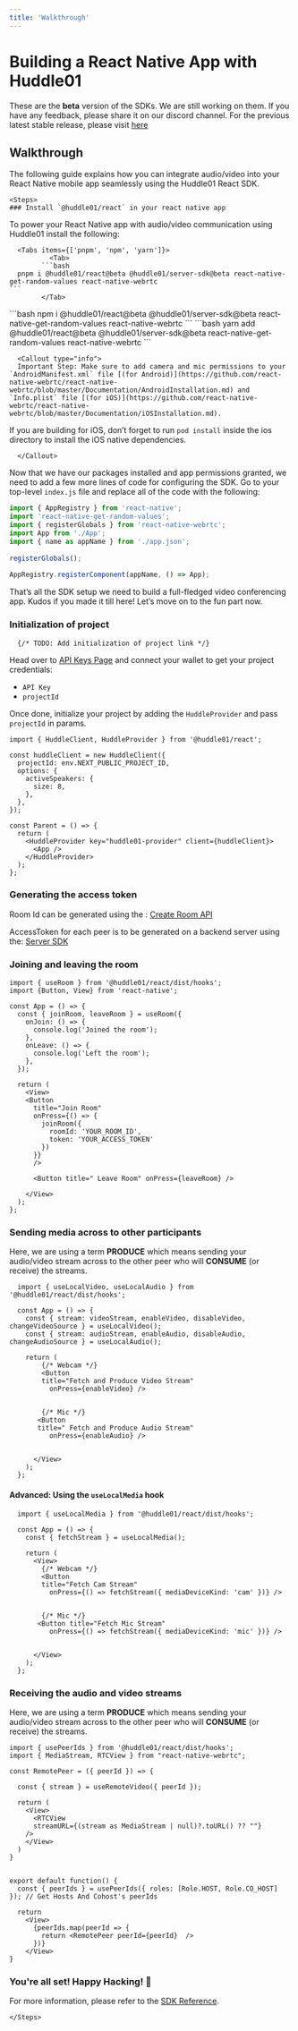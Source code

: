 ```yaml
---
title: 'Walkthrough'
---
```



# Building a React Native App with Huddle01

<Callout>
  These are the <b>beta</b> version of the SDKs. We are still working on them. If you have any feedback, please share it on our discord channel. For the previous latest stable release, please visit <a className="text-bold underline" href="https://legacy.docs.huddle01.com/docs">here</a>
</Callout>


## Walkthrough

The following guide explains how you can integrate audio/video into your React Native mobile  app seamlessly using the Huddle01 React SDK.

    <Steps>
    ### Install `@huddle01/react` in your react native app

To power your React Native app with audio/video communication using Huddle01 install the following:

      <Tabs items={['pnpm', 'npm', 'yarn']}>
              <Tab>
            ```bash 
      pnpm i @huddle01/react@beta @huddle01/server-sdk@beta react-native-get-random-values react-native-webrtc 
    ```
            </Tab>
  <Tab>
      ```bash 
    npm i @huddle01/react@beta @huddle01/server-sdk@beta react-native-get-random-values react-native-webrtc 
    ```
            </Tab>
  <Tab>
      ```bash 
    yarn add @huddle01/react@beta @huddle01/server-sdk@beta react-native-get-random-values react-native-webrtc 
    ```
            </Tab>
              </Tabs>

      <Callout type="info">
      Important Step: Make sure to add camera and mic permissions to your `AndroidManifest.xml` file [(for Android)](https://github.com/react-native-webrtc/react-native-webrtc/blob/master/Documentation/AndroidInstallation.md) and `Info.plist` file [(for iOS)](https://github.com/react-native-webrtc/react-native-webrtc/blob/master/Documentation/iOSInstallation.md).

If you are building for iOS, don’t forget to run `pod install` inside the ios directory to install the iOS native dependencies.

      </Callout>

Now that we have our packages installed and app permissions granted, we need to add a few more lines of code for configuring the SDK. Go to your top-level `index.js` file and replace all of the code with the following:

```js filename="index.js"
import { AppRegistry } from 'react-native';
import 'react-native-get-random-values';
import { registerGlobals } from 'react-native-webrtc';
import App from './App';
import { name as appName } from './app.json';
 
registerGlobals();
 
AppRegistry.registerComponent(appName, () => App);
```

That’s all the SDK setup we need to build a full-fledged video conferencing app. Kudos if you made it till here! Let’s move on to the fun part now.

### Initialization of project

      {/* TODO: Add initialization of project link */}
Head over to [API Keys Page](/api-keys) and connect your wallet to get your project credentials: 

- `API Key`
- `projectId`

Once done, initialize your project by adding the `HuddleProvider` and pass `projectId`  in params. 

```tsx filename="app.tsx"
import { HuddleClient, HuddleProvider } from '@huddle01/react';

const huddleClient = new HuddleClient({
  projectId: env.NEXT_PUBLIC_PROJECT_ID,
  options: {
    activeSpeakers: {
      size: 8,
    },
  },
});

const Parent = () => {
  return (
    <HuddleProvider key="huddle01-provider" client={huddleClient}>
      <App />
    </HuddleProvider>
  );
};
```

### Generating the access token
Room Id can be generated using the : [Create Room API](/apis/create-room/create-room)

AccessToken for each peer is to be generated on a backend server using the: [Server SDK](/Server-SDK)
  
### Joining and leaving the room


  ```tsx filename="app.tsx" highlight={2,8-9,26-34}
  import { useRoom } from '@huddle01/react/dist/hooks';
  import {Button, View} from 'react-native';

  const App = () => {
    const { joinRoom, leaveRoom } = useRoom({
      onJoin: () => {
        console.log('Joined the room');
      },
      onLeave: () => {
        console.log('Left the room');
      },
    });
  
    return (
      <View>
      <Button
        title="Join Room"
        onPress={() => {
          joinRoom({
            roomId: 'YOUR_ROOM_ID',
            token: 'YOUR_ACCESS_TOKEN'
          })
        }}
        />
         
        <Button title=" Leave Room" onPress={leaveRoom} />
        
      </View>
    );
  };

```

### Sending media across to other participants
Here, we are using a term **PRODUCE** which means sending your audio/video stream across to the other peer who will **CONSUME** (or receive) the streams.

```tsx filename="app.tsx" highlight={9,14,51-65}
  import { useLocalVideo, useLocalAudio } from '@huddle01/react/dist/hooks';

  const App = () => {
    const { stream: videoStream, enableVideo, disableVideo, changeVideoSource } = useLocalVideo();
    const { stream: audioStream, enableAudio, disableAudio, changeAudioSource } = useLocalAudio();

    return (
        {/* Webcam */} 
        <Button 
        title="Fetch and Produce Video Stream"
          onPress={enableVideo} />
          

        {/* Mic */} 
       <Button 
       title=" Fetch and Produce Audio Stream"
          onPress={enableAudio} />
         

      </View>
    );
  };

```

#### Advanced: Using the `useLocalMedia` hook
```tsx filename="app.tsx" highlight={9,14,51-65}
  import { useLocalMedia } from '@huddle01/react/dist/hooks';

  const App = () => {
    const { fetchStream } = useLocalMedia();

    return (
      <View>
        {/* Webcam */} 
        <Button 
        title="Fetch Cam Stream"
          onPress={() => fetchStream({ mediaDeviceKind: 'cam' })} />
         

        {/* Mic */} 
       <Button title="Fetch Mic Stream"
          onPress={() => fetchStream({ mediaDeviceKind: 'mic' })} />
          

      </View>
    );
  };

```
### Receiving the audio and video streams
Here, we are using a term **PRODUCE** which means sending your audio/video stream across to the other peer who will **CONSUME** (or receive) the streams.

  ```tsx filename="RemotePeer.tsx" 
  import { usePeerIds } from '@huddle01/react/dist/hooks';
  import { MediaStream, RTCView } from "react-native-webrtc";

  const RemotePeer = ({ peerId }) => {
    
    const { stream } = useRemoteVideo({ peerId });
 
    return (
      <View>
        <RTCView
        streamURL={(stream as MediaStream | null)?.toURL() ?? ""}
      />
      </View>
    ) 
  }
  

  export default function() {
    const { peerIds } = usePeerIds({ roles: [Role.HOST, Role.CO_HOST] }); // Get Hosts And Cohost's peerIds

    return 
      <View>
        {peerIds.map(peerId => {
          return <RemotePeer peerId={peerId}  />
        })}
      </View>
  }
  ```

### You're all set! Happy Hacking! 🎉

For more information, please refer to the [SDK Reference](/React-Native).

    </Steps>
